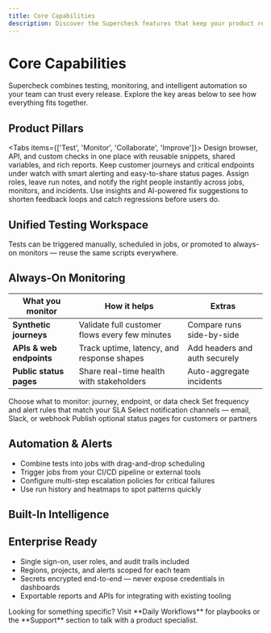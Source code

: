 ```yaml
---
title: Core Capabilities
description: Discover the Supercheck features that keep your product reliable
---
```


# Core Capabilities

Supercheck combines testing, monitoring, and intelligent automation so your team can trust every release. Explore the key areas below to see how everything fits together.

## Product Pillars

<Tabs items={['Test', 'Monitor', 'Collaborate', 'Improve']}>
  <Tab value="Test">
    Design browser, API, and custom checks in one place with reusable snippets,
    shared variables, and rich reports.
  </Tab>
  <Tab value="Monitor">
    Keep customer journeys and critical endpoints under watch with smart
    alerting and easy-to-share status pages.
  </Tab>
  <Tab value="Collaborate">
    Assign roles, leave run notes, and notify the right people instantly across
    jobs, monitors, and incidents.
  </Tab>
  <Tab value="Improve">
    Use insights and AI-powered fix suggestions to shorten feedback loops and
    catch regressions before users do.
  </Tab>
</Tabs>

## Unified Testing Workspace

<Cards>
  <Card
    title="Flexible Test Types"
    description="Switch between browser, API, and custom checks without leaving the editor."
  />
  <Card
    title="Reusable Building Blocks"
    description="Variables, secrets, and snippets keep tests maintainable and secure."
  />
  <Card
    title="Actionable Reports"
    description="Screenshots, console logs, and performance metrics highlight exactly what happened."
  />
</Cards>

<Callout type="tip">
  Tests can be triggered manually, scheduled in jobs, or promoted to always-on
  monitors — reuse the same scripts everywhere.
</Callout>

## Always-On Monitoring

| What you monitor | How it helps | Extras |
| ---------------- | ------------ | ------ |
| **Synthetic journeys** | Validate full customer flows every few minutes | Compare runs side-by-side |
| **APIs & web endpoints** | Track uptime, latency, and response shapes | Add headers and auth securely |
| **Public status pages** | Share real-time health with stakeholders | Auto-aggregate incidents |

<Steps>
  <Step>Choose what to monitor: journey, endpoint, or data check</Step>
  <Step>Set frequency and alert rules that match your SLA</Step>
  <Step>Select notification channels — email, Slack, or webhook</Step>
  <Step>Publish optional status pages for customers or partners</Step>
</Steps>

## Automation & Alerts

- Combine tests into jobs with drag-and-drop scheduling
- Trigger jobs from your CI/CD pipeline or external tools
- Configure multi-step escalation policies for critical failures
- Use run history and heatmaps to spot patterns quickly

## Built-In Intelligence

<Cards>
  <Card
    title="AI Fix Suggestions"
    description="Receive clear explanations and optional code updates for failing tests."
  />
  <Card
    title="Smart Noise Reduction"
    description="Automatic retry logic and deduplicated alerts keep your queue clean."
  />
  <Card
    title="Insight Dashboards"
    description="View uptime, pass rates, and slow steps at a glance to guide your next improvement."
  />
</Cards>

## Enterprise Ready

- Single sign-on, user roles, and audit trails included
- Regions, projects, and alerts scoped for each team
- Secrets encrypted end-to-end — never expose credentials in dashboards
- Exportable reports and APIs for integrating with existing tooling

<Callout type="note">
  Looking for something specific? Visit **Daily Workflows** for playbooks or
  the **Support** section to talk with a product specialist.
</Callout>
